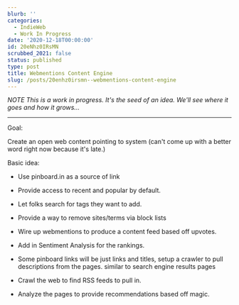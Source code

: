 ```yaml
---
blurb: ''
categories:
  - IndieWeb
  - Work In Progress
date: '2020-12-18T00:00:00'
id: 20eNhz0IRsMN
scrubbed_2021: false
status: published
type: post
title: Webmentions Content Engine
slug: /posts/20enhz0irsmn--webmentions-content-engine
---
```


_NOTE This is a work in progress. It's the seed of an idea. We'll see where it goes and how it grows..._

---


Goal:

Create an open web content pointing to system (can't come up with a better word right now because it's late.)


Basic idea:

- Use pinboard.in as a source of link

- Provide access to recent and popular by default. 

- Let folks search for tags they want to add. 

- Provide a way to remove sites/terms via block lists

- Wire up webmentions to produce a content feed based off upvotes. 

- Add in Sentiment Analysis for the rankings.

- Some pinboard links will be just links and titles, setup a crawler to pull descriptions from the pages. similar to search engine results pages

- Crawl the web to find RSS feeds to pull in. 

- Analyze the pages to provide recommendations based off magic.
